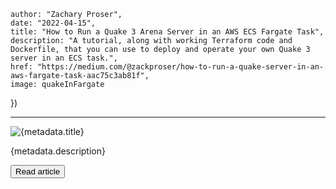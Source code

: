 

    author: "Zachary Proser", 
    date: "2022-04-15", 
    title: "How to Run a Quake 3 Arena Server in an AWS ECS Fargate Task", 
    description: "A tutorial, along with working Terraform code and Dockerfile, that you can use to deploy and operate your own Quake 3 server in an ECS task.",
    href: "https://medium.com/@zackproser/how-to-run-a-quake-server-in-an-aws-fargate-task-aac75c3ab81f",
    image: quakeInFargate
})



---

<Image src={quakeInFargate} alt={metadata.title} />

<p className="mt-2 text-sm text-zinc-600 dark:text-zinc-400">
    {metadata.description}
</p>

<Button href={metadata.href}>Read article</Button>
